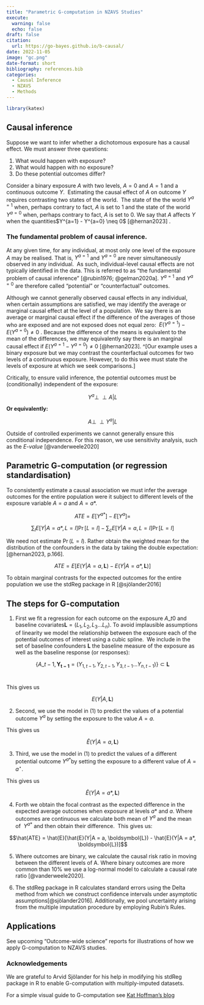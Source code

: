 ```yaml
---
title: "Parametric G-computation in NZAVS Studies"
execute:
  warning: false
  echo: false
draft: false
citation:
  url: https://go-bayes.github.io/b-causal/
date: 2022-11-05
image: "gc.png"
date-format: short
bibliography: references.bib
categories: 
  - Causal Inference
  - NZAVS
  - Methods
---
```


```r
library(katex)
```

## Causal inference

Suppose we want to infer whether a dichotomous exposure has a causal effect. We must answer three questions:

1.  What would happen with exposure?
2.  What would happen with no exposure?
3.  Do these potential outcomes differ?

Consider a binary exposure $A$ with two levels, $A = 0$ and $A=1$ and a continuous outcome $Y$.  Estimating the causal effect of $A$ on outcome $Y$ requires contrasting two states of the world.  The state of the the world $Y^{a=1}$ when, perhaps contrary to fact, $A$ is set to $1$ and the state of the world $Y^{a=0}$ when, perhaps contrary to fact, $A$ is set to $0$. We say that $A$ affects $Y$  when the quantities\$Y\^{a=1} - Y\^{a=0} \\neq 0\$ [@hernan2023] .  

### The fundamental problem of causal inference.

At any given time, for any individual, at most only one level of the exposure $A$ may be realised. That is, $Y^{a=1}$ and $Y^{a=0}$ are never simultaneously observed in any individual.  As such, individual-level causal effects are not typically identified in the data. This is referred to as "the fundamental problem of causal inference " [@rubin1976; @gelman2020a]. $Y^{a=1}$ and $Y^{a=0}$ are therefore called "potential" or "counterfactual" outcomes.

Although we cannot generally observed causal effects in any individual, when certain assumptions are satisfied, we may identify the average or marginal causal effect at the level of a population.  We say there is an average or marginal causal effect if the difference of the averages of those who are exposed and are not exposed does not equal zero:  $E(Y^{a=1}) - E(Y^{a=0})\neq 0$ . Because the difference of the means is equivalent to the mean of the differences, we may equivalently say there is an marginal causal effect if $E(Y^{a=1} - Y^{a=0})\neq 0$ [@hernan2023]. \^\[Our example uses a binary exposure but we may contrast the counterfactual outcomes for two levels of a continuous exposure. However, to do this wee must state the levels of exposure at which we seek comparisons.\] 

Critically, to ensure valid inference, the potential outcomes must be (conditionally) independent of the exposure: 

$$Y^a  \perp\!\!\!\perp A|L$$

**Or equivalently:**

$$A \perp\!\!\!\perp Y^a |L$$

Outside of controlled experiments we cannot generally ensure this conditional independence. For this reason, we use sensitivity analysis, such as the *E-value* [@vanderweele2020]

## Parametric G-computation (or regression standardisation)

To consistently estimate a causal association we must infer the average outcomes for the entire population were it subject to different levels of the exposure variable $A = a$ and $A=a*$. 

$$ATE = E[Y^{a*}] - E[Y^a] = $$

$$\sum_l E[Y|A=a*, L=l]\Pr[L=l] - \sum_c E[Y|A=a, L=l]\Pr[L=l]$$

We need not estimate $\Pr(L = l)$. Rather obtain the weighted mean for the distribution of the confounders in the data by taking the double expectation: [@hernan2023, p.166].

$$ATE = E[E(Y|A = a, \boldsymbol{L}) - E(Y|A = a*, \boldsymbol{L})]$$

To obtain marginal contrasts for the expected outcomes for the entire population we use the stdReg package in R [@sjölander2016] 

## The steps for G-computation

1.  First we fit a regression for each outcome on the exposure $A\_{t0}$ and baseline covariates$\boldsymbol{L} = (L_1, L_2,L_3 \dots L_n)$. To avoid implausible assumptions of linearity we model the relationship between the exposure each of the potential outcomes of interest using a cubic spline.  We include in the set of baseline confounders $\boldsymbol{L}$ the baseline measure of the exposure as well as the baseline response (or responses):

$$\{A\_{t-1}, \boldsymbol{Y_{t-1}} = (Y_{1, t-1}, Y_{2, t-1}, Y_{3, t-1}\dots Y_{n, t-1})\} \subset \boldsymbol{L}$$  

This gives us

$$E(Y|A, \boldsymbol{L})$$

2.  Second, we use the model in (1) to predict the values of a potential outcome $Y^{a}$ by setting the exposure to the value $A = a$.

This gives us

$$\hat{E}(Y|A = a, \boldsymbol{L})$$

3.  Third, we use the model in (1) to predict the values of a different potential outcome $Y^{a*}$by setting the exposure to a different value of $A =a^{\star}$.

This gives us 

$$\hat{E}(Y|A = a*,\boldsymbol{L})$$

4.  Forth we obtain the focal contrast as the expected difference in the expected average outcomes when exposure at levels $a*$ and $a$. Where outcomes are continuous we calculate both mean of $Y^a$ and the mean of  $Y^{a*}$ and then obtain their difference.  This gives us: 

$$\hat{ATE} = \hat{E}[\hat{E}(Y|A = a, \boldsymbol{L}) - \hat{E}(Y|A = a*, \boldsymbol{L})]$$

5.  Where outcomes are binary, we calculate the causal risk ratio in moving between the different levels of A. Where binary outcomes are more common than 10% we use a log-normal model to calculate a causal rate ratio [@vanderweele2020]. 

6.  The stdReg package in R calculates standard errors using the Delta method from which we construct confidence intervals under asymptotic assumptions[@sjölander2016]. Additionally, we pool uncertainty arising from the multiple imputation procedure by employing Rubin's Rules. 


## Applications

See upcoming "Outcome-wide science" reports for illustrations of how we apply G-computation to NZAVS studies.

### Acknowledgements

We are grateful to Arvid Sjölander for his help in modifying his stdReg package in R to enable G-computation with multiply-imputed datasets.

For a simple visual guide to G-computation see [Kat Hoffman's blog](https://www.khstats.com/art/illustrations_viz.html)
